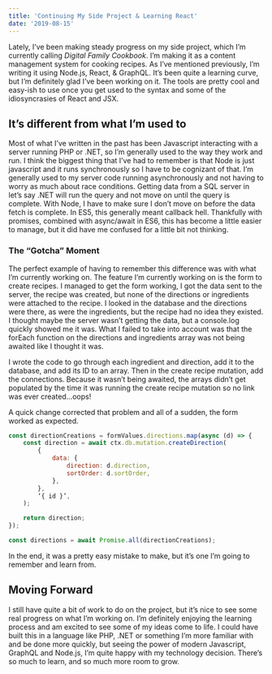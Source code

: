 ```yaml
---
title: 'Continuing My Side Project & Learning React'
date: '2019-08-15'
---
```


Lately, I’ve been making steady progress on my side project, which I’m currently calling _Digital Family Cookbook_. I’m making it as a content management system for cooking recipes. As I’ve mentioned previously, I’m writing it using Node.js, React, & GraphQL. It’s been quite a learning curve, but I’m definitely glad I’ve been working on it. The tools are pretty cool and easy-ish to use once you get used to the syntax and some of the idiosyncrasies of React and JSX.

## It’s different from what I’m used to

Most of what I’ve written in the past has been Javascript interacting with a server running PHP or .NET, so I’m generally used to the way they work and run. I think the biggest thing that I’ve had to remember is that Node is just javascript and it runs synchronously so I have to be cognizant of that. I’m generally used to my server code running asynchronously and not having to worry as much about race conditions. Getting data from a SQL server in let’s say .NET will run the query and not move on until the query is complete. With Node, I have to make sure I don’t move on before the data fetch is complete. In ES5, this generally meant callback hell. Thankfully with promises, combined with async/await in ES6, this has become a little easier to manage, but it did have me confused for a little bit not thinking.

### The “Gotcha” Moment

The perfect example of having to remember this difference was with what I’m currently working on. The feature I’m currently working on is the form to create recipes. I managed to get the form working, I got the data sent to the server, the recipe was created, but none of the directions or ingredients were attached to the recipe. I looked in the database and the directions were there, as were the ingredients, but the recipe had no idea they existed. I thought maybe the server wasn’t getting the data, but a console.log quickly showed me it was. What I failed to take into account was that the forEach function on the directions and ingredients array was not being awaited like I thought it was.

I wrote the code to go through each ingredient and direction, add it to the database, and add its ID to an array. Then in the create recipe mutation, add the connections. Because it wasn’t being awaited, the arrays didn’t get populated by the time it was running the create recipe mutation so no link was ever created…oops!

A quick change corrected that problem and all of a sudden, the form worked as expected.

```js
const directionCreations = formValues.directions.map(async (d) => {
    const direction = await ctx.db.mutation.createDirection(
        {
            data: {
                direction: d.direction,
                sortOrder: d.sortOrder,
            },
        },
        ‘{ id }’,
    );

    return direction;
});

const directions = await Promise.all(directionCreations);
```

In the end, it was a pretty easy mistake to make, but it’s one I’m going to remember and learn from.

## Moving Forward

I still have quite a bit of work to do on the project, but it’s nice to see some real progress on what I’m working on. I’m definitely enjoying the learning process and am excited to see some of my ideas come to life. I could have built this in a language like PHP, .NET or something I’m more familiar with and be done more quickly, but seeing the power of modern Javascript, GraphQL and Node.js, I’m quite happy with my technology decision. There’s so much to learn, and so much more room to grow.
